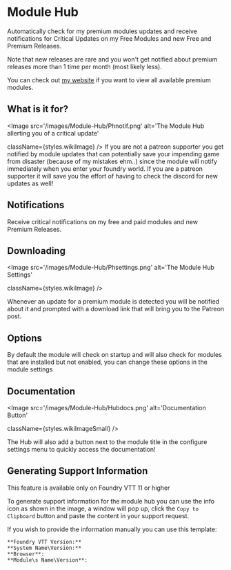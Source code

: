 
# Module Hub

<ModuleInfo/>

Automatically check for my premium modules updates and receive
notifications for Critical Updates on my Free Modules and new Free and
Premium Releases.

Note that new releases are rare and you won't get notified about premium
releases more than 1 time per month (most likely less).

You can check out [my website](https://theripper93.com/) if you want to view all available premium modules.

## What is it for?

<Image
  src='/images/Module-Hub/Phnotif.png'
  alt='The Module Hub allerting you of a critical update'
  
  
  className={styles.wikiImage}
/>
If you are not a patreon supporter you get notified by module updates that can potentially
save your impending game from disaster (because of my mistakes ehm..) since the module
will notify immediately when you enter your foundry world. If you are a patreon supporter
it will save you the effort of having to check the discord for new updates as well\!

## Notifications

Receive critical notifications on my free and paid modules and new
Premium Releases.

## Downloading

<Image
  src='/images/Module-Hub/Phsettings.png'
  alt='The Module Hub Settings'
  
  
  className={styles.wikiImage}
/>

Whenever an update for a premium module is detected you will be notified
about it and prompted with a download link that will bring you to the
Patreon post.

## Options

By default the module will check on startup and will also check for
modules that are installed but not enabled, you can change these options
in the module settings

## Documentation

<Image
  src='/images/Module-Hub/Hubdocs.png'
  alt='Documentation Button'
  
  
  className={styles.wikiImageSmall}
/>

The Hub will also add a button next to the module title in the configure
settings menu to quickly access the documentation\!

## Generating Support Information

<Callout type='warning' emoji='⚠️'>
  This feature is available only on Foundry VTT 11 or higher
</Callout>

To generate support information for the module hub you can use the info icon as shown in the image, a window will pop up, click the `Copy to Clipboard` button and paste the content in your support request.

If you wish to provide the information manually you can use this template:

```copy
**Foundry VTT Version:**
**System Name\Version:**
**Browser**:
**Module\s Name\Version**:
```